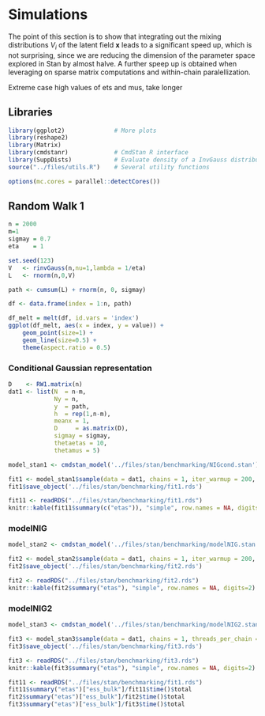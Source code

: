 # Simulations

The point of this section is to show that integrating out the mixing distributions $V_i$ of the latent field $\mathbf{x}$ leads to a significant speed up, which is not surprising, since we are reducing the dimension of the parameter space explored in Stan by almost halve.
A further speep up is obtained when leveraging on sparse matrix computations and within-chain paralellization.

Extreme case high values of ets and mus, take longer

## Libraries

```r
library(ggplot2)              # More plots
library(reshape2)
library(Matrix)
library(cmdstanr)             # CmdStan R interface
library(SuppDists)            # Evaluate density of a InvGauss distribution
source("../files/utils.R")    # Several utility functions

options(mc.cores = parallel::detectCores())
```

## Random Walk 1
```r
n = 2000
m=1
sigmay = 0.7
eta    = 1

set.seed(123)
V   <- rinvGauss(n,nu=1,lambda = 1/eta)
L   <- rnorm(n,0,V)

path <- cumsum(L) + rnorm(n, 0, sigmay)    

df <- data.frame(index = 1:n, path)

df_melt = melt(df, id.vars = 'index')
ggplot(df_melt, aes(x = index, y = value)) + 
    geom_point(size=1) + 
    geom_line(size=0.5) + 
    theme(aspect.ratio = 0.5)
```

### Conditional Gaussian representation
```r
D    <- RW1.matrix(n)
dat1 <- list(N  = n-m,
             Ny = n,
             y  = path,
             h  = rep(1,n-m),
             meanx = 1,
             D     = as.matrix(D),
             sigmay = sigmay,
             thetaetas = 10,
             thetamus = 5)
```

```r
model_stan1 <- cmdstan_model('../files/stan/benchmarking/NIGcond.stan')

fit1 <- model_stan1$sample(data = dat1, chains = 1, iter_warmup = 200, iter_sampling = 1000)
fit1$save_object('../files/stan/benchmarking/fit1.rds')
```

```r
fit11 <- readRDS("../files/stan/benchmarking/fit1.rds")
knitr::kable(fit11$summary(c("etas")), "simple", row.names = NA, digits=2)
```

### modelNIG
```r
model_stan2 <- cmdstan_model('../files/stan/benchmarking/modelNIG.stan')

fit2 <- model_stan2$sample(data = dat1, chains = 1, iter_warmup = 200, iter_sampling = 1000)
fit2$save_object('../files/stan/benchmarking/fit2.rds')
```

```r
fit2 <- readRDS("../files/stan/benchmarking/fit2.rds")
knitr::kable(fit2$summary("etas"), "simple", row.names = NA, digits=2)
```

### modelNIG2

```r
model_stan3 <- cmdstan_model('../files/stan/benchmarking/modelNIG2.stan', cpp_options = list(stan_threads = TRUE))

fit3 <- model_stan3$sample(data = dat1, chains = 1, threads_per_chain = 6, iter_warmup = 200, iter_sampling = 1000)
fit3$save_object('../files/stan/benchmarking/fit3.rds')
```

```r
fit3 <- readRDS("../files/stan/benchmarking/fit3.rds")
knitr::kable(fit3$summary("etas"), "simple", row.names = NA, digits=2)
```

```r
fit11 <- readRDS("../files/stan/benchmarking/fit1.rds")
fit11$summary("etas")["ess_bulk"]/fit11$time()$total
fit2$summary("etas")["ess_bulk"]/fit2$time()$total
fit3$summary("etas")["ess_bulk"]/fit3$time()$total
```
